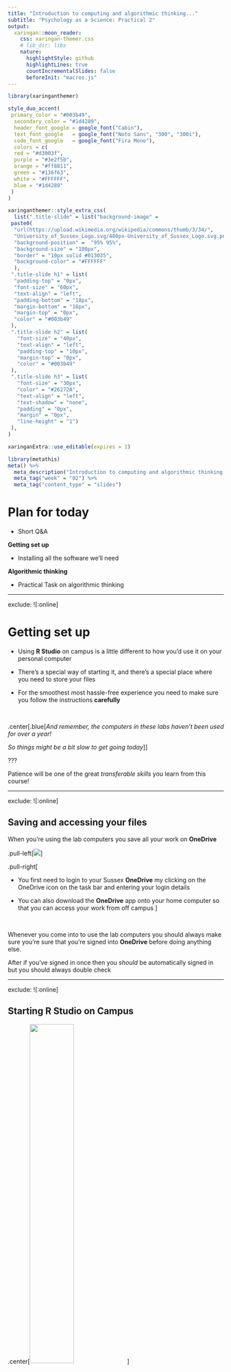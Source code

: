 ```yaml
---
title: "Introduction to computing and algorithmic thinking..."
subtitle: "Psychology as a Science: Practical 2"
output:
  xaringan::moon_reader:
    css: xaringan-themer.css
    # lib_dir: libs
    nature:
      highlightStyle: github
      highlightLines: true
      countIncrementalSlides: false
      beforeInit: "macros.js"
---
```


```r
library(xaringanthemer)

style_duo_accent(
 primary_color = "#003b49",
  secondary_color = "#1d4289",
  header_font_google = google_font("Cabin"),
  text_font_google   = google_font("Noto Sans", "300", "300i"),
  code_font_google   = google_font("Fira Mono"),
  colors = c(
  red = "#d3003f",
  purple = "#3e2f5b",
  orange = "#ff8811",
  green = "#136f63",
  white = "#FFFFFF",
  blue = "#1d4289"
 )
)

xaringanthemer::style_extra_css(
  list(".title-slide" = list("background-image" =
 paste0(
  "url(https://upload.wikimedia.org/wikipedia/commons/thumb/3/34/",
  "University_of_Sussex_Logo.svg/480px-University_of_Sussex_Logo.svg.png)"),
  "background-position" =  "95% 95%",
  "background-size" = "180px",
  "border" = "10px solid #013035",
  "background-color" = "#FFFFFF"
  ),
 ".title-slide h1" = list(
  "padding-top" = "0px",
  "font-size" = "60px",
  "text-align" = "left",
  "padding-bottom" = "18px",
  "margin-bottom" = "18px",
  "margin-top" = "0px",
  "color" = "#003b49"
 ),
 ".title-slide h2" = list(
   "font-size" = "40px",
   "text-align" = "left",
   "padding-top" = "10px",
   "margin-top" = "0px",
   "color" = "#003b49"
 ),
 ".title-slide h3" = list(
   "font-size" = "30px",
   "color" = "#26272A",
   "text-align" = "left",
   "text-shadow" = "none",
   "padding" = "0px",
   "margin" = "0px",
   "line-height" = "1")
 ),
)

xaringanExtra::use_editable(expires = 1)
```

```r
library(metathis)
meta() %>%
  meta_description("Introduction to computing and algorithmic thinking...") %>%
  meta_tag("week" = "02") %>%
  meta_tag("content_type" = "slides")
```

# Plan for today

- Short Q&A

**Getting set up**

- Installing all the software we'll need

**Algorithmic thinking**

- Practical Task on algorithmic thinking

---

exclude: ![:online]

# Getting set up

- Using **R Studio** on campus is a little different to how you'd use it on
  your personal computer 

- There's a special way of starting it, and there's a special place where you
  need to store your files

- For the smoothest most hassle-free experience you need to make sure you follow
the instructions **carefully**

<br />

.center[.blue[*And remember, the computers in these labs haven't been used for over a year!*

*So things might be a bit slow to get going today*]]

???

Patience will be one of the great *transferable skills* you learn from this
course!

---

exclude: ![:online]

## Saving and accessing your files

When you're using the lab computers you save all your work on **OneDrive**

.pull-left[![](https://github.com/ljcolling/my_images/raw/master/sussex_cloud.png)]

.pull-right[

- You first need to login to your Sussex **OneDrive** my clicking on the OneDrive
  icon on the task bar and entering your login details 

- You can also download the **OneDrive** app onto your home computer so that you
  can access your work from off campus
]

<br />

Whenever you come into to use the lab computers you should always make sure
you're sure that you're signed into **OneDrive** before doing anything else.

After if you've signed in once then you *should* be automatically signed in but
you should always double check

---

exclude: ![:online]

## Starting R Studio on Campus

.center[<img width="45%" src="https://github.com/ljcolling/my_images/raw/master/software_hub.png"></img>]

Double click the **software hub** icon to get started

---

exclude: ![:online]

**Starting R Studio on Campus**

.center[<img width="75%" src="https://github.com/ljcolling/my_images/raw/master/launch_rstudio.png"></img>]

Find the RStudio icon <img
src="http://icons.iconarchive.com/icons/papirus-team/papirus-apps/512/rstudio-icon.png"
height = "40px" style="vertical-align:middle;"> and click **Launch**

If the launch icon is greyed out and says .blue[Authorisation needed] then just
wait a sec or click the refresh icon <img
src="https://upload.wikimedia.org/wikipedia/commons/c/ce/Ic_refresh_48px.svg"
height = "40px" style="vertical-align:middle;"> 

???

Give the students a chance to start RStudio on their computers

---

exclude: ![:online]

## Installing the packages we need

The last step to get everything set up for the course is to *install the
"packages"* we need... 


We'll learn more about what packages are in the coming weeks, but for now you
can just following the instructions:


---

exclude: ![:online]

## Installing the packages we need

<small> Copy and paste the text below into **RStudio** in the "console" window:
<pre><code>
source("https://files.mindsci.net/install.r")
</pre></code>
</small>

.center[<img src="./Capture.jpg" height="300px">]

<small>You can also find the command on the Week 2 Canvas page</small>


---


# Pracitcal task

Computers are **dumb** but people are **smart**

- This means that we need to be **super explicit** when we give instructions to
computers 

- Things that might seem easy **need** to be broken down into **simple steps**

We don't usually do this when we give instructions to **other people** because
**people** have common sense, they can understand context, they can *infer*
things when information/instructions are missing

**In todays's practical task** we're going to see how this works, so we can

1. Understand the nature of the problem itself

2. Get practice solving it!

---

## Practical task instructions

For the practical task we're going to split into **groups of 5** 

1. One person from the group is going to .green[*play the role of the computer*]

2. And the other group members will .blue[*play the role the programmers*]

The task will be for the .blue[*programmers*] to give instructions to the
.green[*computer*] on how to draw a simple picture

<br />

.center[I'll get the .green[*computers*] to close their eyes now so that they
don't see the task]

---
exclude: ![:hidden]

## The task

The task will be to draw a simple house... something along the lines of this:

.center[<img width="50%" src="./house.jpg">]

---

# Attendance 

<br>

.middle[
.center[

## Attendance pin.can-edit[: ]



<br>
<br>
<br>
<br>
<br>
<br>
<br>

**Go to www.sussex.ac.uk/mobile OR use the SussexMobile app to input the pin**

]]


---

# Tasks for next week

- Take the practice quiz on [Canvas](). This is based on the content of
  tutorial 1

- Complete the second PAAS tutorial on
  [Canvas](https://paas.netlify.app/tutorials/02/). This will form the basis of
  Quiz 2, which you'll do next week

